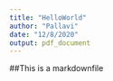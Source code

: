 ```yaml
---
title: "HelloWorld"
author: "Pallavi"
date: "12/8/2020"
output: pdf_document
---
```

##This is a markdownfile
